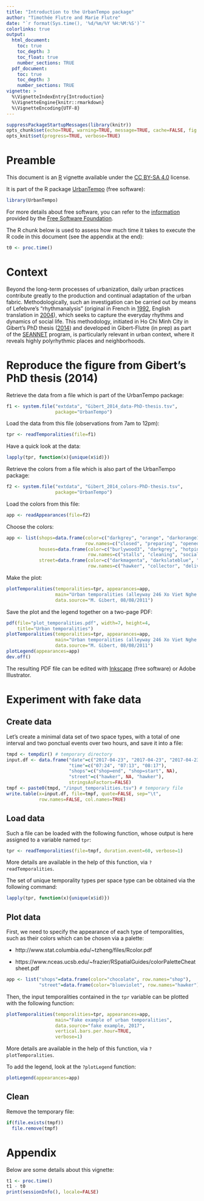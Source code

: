 ```yaml
---
title: "Introduction to the UrbanTempo package"
author: "Timothée Flutre and Marie Flutre"
date: "`r format(Sys.time(), '%d/%m/%Y %H:%M:%S')`"
colorlinks: true
output:
  html_document:
    toc: true
    toc_depth: 3
    toc_float: true
    number_sections: TRUE
  pdf_document:
    toc: true
    toc_depth: 3
    number_sections: TRUE
vignette: >
  %\VignetteIndexEntry{Introduction}
  %\VignetteEngine{knitr::rmarkdown}
  %\VignetteEncoding{UTF-8}
---
```


<!--
setwd("~/src/UrbanTempo/vignettes/")

library(devtools)
build_vignettes()

library(rmarkdown)
render("introduction.Rmd", "html_document")
-->

<!--
This R chunk is used to set up some options.
-->
```r
suppressPackageStartupMessages(library(knitr))
opts_chunk$set(echo=TRUE, warning=TRUE, message=TRUE, cache=FALSE, fig.align="center")
opts_knit$set(progress=TRUE, verbose=TRUE)
```


# Preamble

This document is an [R](https://www.r-project.org/) vignette available under the [CC BY-SA 4.0](http://creativecommons.org/licenses/by-sa/4.0/) license.

It is part of the R package [UrbanTempo](https://github.com/marieflutre/UrbanTempo) (free software):
```r
library(UrbanTempo)
```

For more details about free software, you can refer to the [information](https://www.gnu.org/philosophy/philosophy.en.html) provided by the [Free Software Foundation](https://en.wikipedia.org/wiki/Free_Software_Foundation).

The R chunk below is used to assess how much time it takes to execute the R code in this document (see the appendix at the end):
```r
t0 <- proc.time()
```


# Context

Beyond the long-term processes of urbanization, daily urban practices contribute greatly to the production and continual adaptation of the urban fabric.
Methodologically, such an investigation can be carried out by means of Lefebvre’s "rhythmanalysis" (original in French in [1992](https://www.syllepse.net/lng_FR_srub_59_iprod_24-elements-de-rythmanalyse.html), English translation in [2004](https://www.bloomsbury.com/uk/rhythmanalysis-9781472507167/)), which seeks to capture the everyday rhythms and dynamics of social life.
This methodology, initiated in Ho Chi Minh City in Gibert's PhD thesis ([2014](https://www.academia.edu/7549254)) and developed in Gibert-Flutre (in prep) as part of the [SEANNET](https://ukna.asia/seannet) program, is particularly relevant in urban context, where it reveals highly polyrhythmic places and neighborhoods.


# Reproduce the figure from Gibert's PhD thesis (2014)

Retrieve the data from a file which is part of the UrbanTempo package:
```r
f1 <- system.file("extdata", "Gibert_2014_data-PhD-thesis.tsv",
                  package="UrbanTempo")
```

Load the data from this file (observations from 7am to 12pm):
```r
tpr <- readTemporalities(file=f1)
```

Have a quick look at the data:
```r
lapply(tpr, function(x){unique(x$id)})
```

Retrieve the colors from a file which is also part of the UrbanTempo package:
```r
f2 <- system.file("extdata", "Gibert_2014_colors-PhD-thesis.tsv",
                  package="UrbanTempo")
```

Load the colors from this file:
```r
app <- readAppearances(file=f2)
```

Choose the colors:
```r
app <- list(shops=data.frame(color=c("darkgrey", "orange", "darkorange1"),
                             row.names=c("closed", "preparing", "opened")),
            houses=data.frame(color=c("burlywood3", "darkgrey", "hotpink3"),
                              row.names=c("stalls", "cleaning", "social")),
            street=data.frame(color=c("darkmagenta", "darkslateblue", "orange", "cyan"),
                              row.names=c("hawker", "collector", "delivery", "beggar")))
```

Make the plot:
```r
plotTemporalities(temporalities=tpr, appearances=app,
                  main="Urban temporalities (alleyway 246 Xo Viet Nghe Tinh)",
                  data.source="M. Gibert, 08/08/2011")
```

Save the plot and the legend together on a two-page PDF:
```r
pdf(file="plot_temporalities.pdf", width=7, height=4,
    title="Urban temporalities")
plotTemporalities(temporalities=tpr, appearances=app,
                  main="Urban temporalities (alleyway 246 Xo Viet Nghe Tinh)",
                  data.source="M. Gibert, 08/08/2011")
plotLegend(appearances=app)
dev.off()
```

The resulting PDF file can be edited with [Inkscape](https://inkscape.org) (free software) or Adobe Illustrator.


# Experiment with fake data

## Create data

Let's create a minimal data set of two space types, with a total of one interval and two ponctual events over two hours, and save it into a file:
```r
tmpd <- tempdir() # temporary directory
input.df <- data.frame("date"=c("2017-04-23", "2017-04-23", "2017-04-23"),
                       "time"=c("07:24", "07:13", "08:17"),
                       "shops"=c("shop=end", "shop=start", NA),
                       "street"=c("hawker", NA, "hawker"),
                       stringsAsFactors=FALSE)
tmpf <- paste0(tmpd, "/input_temporalities.tsv") # temporary file
write.table(x=input.df, file=tmpf, quote=FALSE, sep="\t",
            row.names=FALSE, col.names=TRUE)
```

## Load data

Such a file can be loaded with the following function, whose output is here assigned to a variable named `tpr`:
```r
tpr <- readTemporalities(file=tmpf, duration.event=60, verbose=1)
```

More details are available in the help of this function, via `?readTemporalities`.

The set of unique temporality types per space type can be obtained via the following command:
```r
lapply(tpr, function(x){unique(x$id)})
```


## Plot data

First, we need to specify the appearance of each type of temporalities, such as their colors which can be chosen via a palette:

* http://www.stat.columbia.edu/~tzheng/files/Rcolor.pdf

* https://www.nceas.ucsb.edu/~frazier/RSpatialGuides/colorPaletteCheatsheet.pdf

```r
app <- list("shops"=data.frame(color="chocolate", row.names="shop"),
            "street"=data.frame(color="blueviolet", row.names="hawker"))
```

Then, the input temporalities contained in the `tpr` variable can be plotted with the following function:
```r
plotTemporalities(temporalities=tpr, appearances=app,
                  main="Fake example of urban temporalities",
                  data.source="fake example, 2017",
                  vertical.bars.per.hour=TRUE,
                  verbose=1)
```

More details are available in the help of this function, via `?plotTemporalities`.

To add the legend, look at the `?plotLegend` function:
```r
plotLegend(appearances=app)
```


## Clean

Remove the temporary file:
```r
if(file.exists(tmpf))
  file.remove(tmpf)
```


# Appendix

Below are some details about this vignette:
```r
t1 <- proc.time()
t1 - t0
print(sessionInfo(), locale=FALSE)
```
